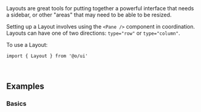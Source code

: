 <IntroText>
  Layouts are great tools for putting together a powerful interface that needs a sidebar, or other
  "areas" that may need to be able to be resized.
</IntroText>

Setting up a Layout involves using the `<Pane />` component in coordination. Layouts can have one of
two directions: `type="row"` or `type="column"`.

To use a Layout:

```tsx
import { Layout } from '@o/ui'
```

<br />

## Examples

### Basics

<Example chromeless id="Basic" />
